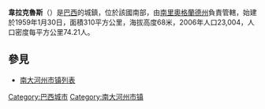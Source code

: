 {{Coord|29.715|S|52.5058|W|display=title}}

'''韋拉克魯斯'''（{{lang-pt|Vera Cruz}}）是[[巴西|巴西]]的城鎮，位於該國南部，由[[南里奧格蘭德州|南里奧格蘭德州]]負責管轄，始建於1959年1月30日，面積310平方公里，海拔高度68米，2006年人口23,004，人口密度每平方公里74.21人。

== 參見 ==
*[[南大河州市镇列表|南大河州市镇列表]]

{{Brazil-geo-stub}}
{{南里約格朗德州市鎮}}
[[Category:巴西城市|Category:巴西城市]]
[[Category:南大河州市镇|Category:南大河州市镇]]